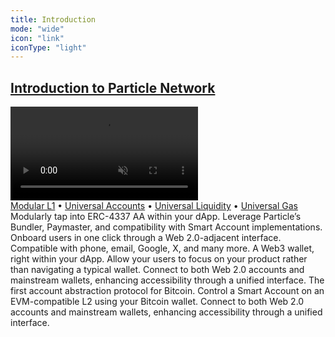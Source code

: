 ```yaml
---
title: Introduction
mode: "wide"
icon: "link"
iconType: "light"
---
```


<a href="/landing/what-is-particle-network">
  <div className="video-container">
    <h2>Introduction to Particle Network</h2>
    <video
      autoPlay
      muted
      loop
      playsInline
      src="/images/waves-bg.mp4"
    ></video>
  </div>
</a>

<div className="chain-abstraction">
  <a href="/landing/modular-l1/introduction">Modular L1</a> • 
  <a href="/landing/modular-l1/universal-accounts">Universal Accounts</a> • 
  <a href="/landing/modular-l1/universal-liquidity">Universal Liquidity</a> • 
  <a href="/landing/modular-l1/universal-gas">Universal Gas</a>
</div>

<CardGroup cols={3}>
  <Card title="Account Abstraction" icon="credit-card" href="../api-reference/aa">
    Modularly tap into ERC-4337 AA within your dApp. Leverage Particle’s Bundler, Paymaster, and compatibility with Smart Account implementations.
  </Card>
  <Card title="Particle Auth" icon="shield" href="../api-reference/auth">
    Onboard users in one click through a Web 2.0-adjacent interface. Compatible with phone, email, Google, X, and many more.
  </Card>
  <Card title="Embedded Wallet" icon="wallet" href="../api-reference/wallet">
    A Web3 wallet, right within your dApp. Allow your users to focus on your product rather than navigating a typical wallet.
  </Card>
  <Card title="Particle Connect" icon="link" href="../api-reference/connect">
    Connect to both Web 2.0 accounts and mainstream wallets, enhancing accessibility through a unified interface.
  </Card>
  <Card title="BTC Connect" icon="btc" href="../api-reference/btc">
    The first account abstraction protocol for Bitcoin. Control a Smart Account on an EVM-compatible L2 using your Bitcoin wallet.
  </Card>
  <Card title="Web3 Services" icon="webhook" href="../api-reference/web3">
    Connect to both Web 2.0 accounts and mainstream wallets, enhancing accessibility through a unified interface.
  </Card>
</CardGroup>
